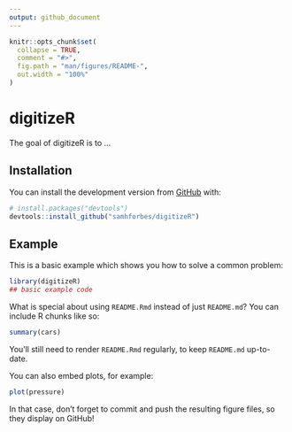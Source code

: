 ```yaml
---
output: github_document
---
```


<!-- README.md is generated from README.Rmd. Please edit that file -->

```r
knitr::opts_chunk$set(
  collapse = TRUE,
  comment = "#>",
  fig.path = "man/figures/README-",
  out.width = "100%"
)
```

# digitizeR

<!-- badges: start -->
<!-- badges: end -->

The goal of digitizeR is to ...

## Installation

You can install the development version from [GitHub](https://github.com/) with:

``` r
# install.packages("devtools")
devtools::install_github("samhforbes/digitizeR")
```
## Example

This is a basic example which shows you how to solve a common problem:

```r
library(digitizeR)
## basic example code
```

What is special about using `README.Rmd` instead of just `README.md`? You can include R chunks like so:

```r
summary(cars)
```

You'll still need to render `README.Rmd` regularly, to keep `README.md` up-to-date.

You can also embed plots, for example:

```r
plot(pressure)
```

In that case, don't forget to commit and push the resulting figure files, so they display on GitHub!
